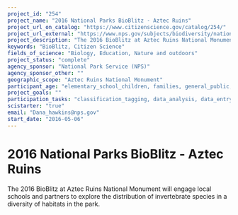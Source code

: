 ```yaml
---
project_id: "254"
project_name: "2016 National Parks BioBlitz - Aztec Ruins"
project_url_on_catalog: "https://www.citizenscience.gov/catalog/254/"
project_url_external: "https://www.nps.gov/subjects/biodiversity/national-parks-bioblitz.htm"
project_description: "The 2016 BioBlitz at Aztec Ruins National Monument will engage local schools and partners to explore the distribution of invertebrate species in a diversity of habitats in the park."
keywords: "BioBlitz, Citizen Science"
fields_of_science: "Biology, Education, Nature and outdoors"
project_status: "complete"
agency_sponsor: "National Park Service (NPS)"
agency_sponsor_other: ""
geographic_scope: "Aztec Ruins National Monument"
participant_age: "elementary_school_children, families, general_public, middle_school_children, targeted_group, teens"
project_goals: ""
participation_tasks: "classification_tagging, data_analysis, data_entry, finding_entities, identification, learning, observation, site_selection_description, specimen_sample_collection"
scistarter: "true"
email: "Dana_hawkins@nps.gov"
start_date: "2016-05-06"
---
```


# 2016 National Parks BioBlitz - Aztec Ruins

The 2016 BioBlitz at Aztec Ruins National Monument will engage local schools and partners to explore the distribution of invertebrate species in a diversity of habitats in the park.
